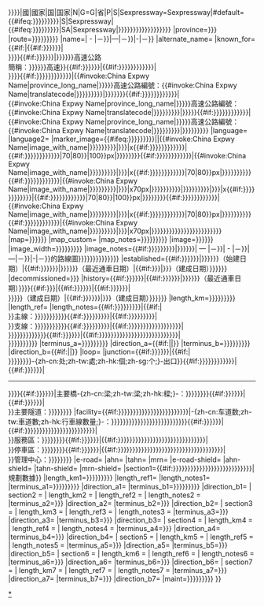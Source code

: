 <noinclude>{{Wraps infobox|Infobox road2}}{{esoteric}}</noinclude>{{Infobox road2
|country=PRC
|type={{{type|{{#switch:{{{级别|{{{級別|{{{grade|}}}}}}}}}|國|國家|国|国家|N|G=G|省|P|S|Sexpressway=Sexpressway|#default={{#ifeq:{{str letter/trim|{{{route|{{{code|{{{編號|{{{编号|}}}}}}}}}}}}}}|S|Sexpressway|{{#ifeq:{{str letter/trim|{{{route|{{{code|{{{編號|{{{编号|}}}}}}}}}}}}}}|SA|Sexpressway|{{str letter/trim|{{{route|{{{code|{{{編號|{{{编号|}}}}}}}}}}}}}}}}}}}}}}}
|province={{{province|{{{省名|}}}}}}
|route={{digits|{{{route|{{{code|{{{編號|{{{编号|}}}}}}}}}}}}}}
|name={{str replace|{{str replace|{{str replace|{{str replace|{{{name|{{{名稱|{{{名称|}}}}}}}}}| — |－}}| - |－}}|—|－}}|-|－}}
|alternate_name={{{alternate_name|}}}
|known_for={{#if:{{{alternate_name|}}}|{{#if:{{{short_name|{{{路線簡稱|{{{路线简称|}}}}}}}}}|<br>}}}}{{#if:{{{short_name|{{{路線簡稱|{{{路线简称|}}}}}}}}}|{{{short_name|{{{路線簡稱|{{{路线简称|}}}}}}}}}高速公路<br>簡稱：{{{short_name|{{{路線簡稱|{{{路线简称|}}}}}}}}}高速}}{{#if:{{{alternate_name|}}}{{{short_name|{{{路線簡稱|{{{路线简称|}}}}}}}}}|{{#if:{{{route|{{{code|{{{編號|{{{编号|}}}}}}}}}}}}{{{province|{{{省名|}}}}}}|<br>}}}}{{#if:{{{route|{{{code|{{{編號|{{{编号|}}}}}}}}}}}}{{{province|{{{省名|}}}}}}|{{#invoke:China Expwy Name|province_long_name|{{{province|{{{省名|China}}}}}}}}高速公路編號：{{#invoke:China Expwy Name|translatecode|{{{route|{{{code|{{{編號|{{{编号|}}}}}}}}}}}}|{{{province|{{{省名|China}}}}}}}}}}{{#if:{{{route2|{{{code2|{{{編號2|{{{编号2|}}}}}}}}}}}}{{{province2|{{{省名2|}}}}}}|<br>{{#invoke:China Expwy Name|province_long_name|{{{province2|{{{省名2|China}}}}}}}}高速公路編號：{{#invoke:China Expwy Name|translatecode|{{{route2|{{{code2|{{{編號2|{{{编号2|}}}}}}}}}}}}|{{{province2|{{{省名2|China}}}}}}}}{{#if:{{{route3|{{{code3|{{{編號3|{{{编号3|}}}}}}}}}}}}{{{province3|{{{省名3|}}}}}}|<br>{{#invoke:China Expwy Name|province_long_name|{{{province3|{{{省名3|China}}}}}}}}高速公路編號：{{#invoke:China Expwy Name|translatecode|{{{route3|{{{code3|{{{編號3|{{{编号3|}}}}}}}}}}}}|{{{province3|{{{省名3|China}}}}}}}}}}}}
|language={{{language|}}}
|language2={{{language2|}}}
|marker_image={{#ifeq:{{{marker_image|{{{自訂頭部|{{{自定头部|{{{header|}}}}}}}}}}}}||{{#invoke:China Expwy Name|image_with_name|{{{route|{{{code|{{{編號|{{{编号|}}}}}}}}}}}}|{{{province|{{{省名|China}}}}}}|x{{#if:{{{route2|{{{code2|{{{編號2|{{{编号2|}}}}}}}}}}}}{{{province2|{{{省名2|}}}}}}|{{#if:{{{route3|{{{code3|{{{編號3|{{{编号3|}}}}}}}}}}}}{{{province3|{{{省名3|}}}}}}|70|80}}|100}}px|{{{语言|{{{lang|{{{language|}}}}}}}}}}}{{#if:{{{route2|{{{code2|{{{編號2|{{{编号2|}}}}}}}}}}}}{{{province2|{{{省名2|}}}}}}|{{#invoke:China Expwy Name|image_with_name|{{{route2|{{{code2|{{{編號2|{{{编号2|}}}}}}}}}}}}|{{{province2|{{{省名2|China}}}}}}|x{{#if:{{{route3|{{{code3|{{{編號3|{{{编号3|}}}}}}}}}}}}{{{province3|{{{省名3|}}}}}}|70|80}}px|{{{语言2|{{{lang2|{{{language2|}}}}}}}}}}}}}{{#if:{{{route3|{{{code3|{{{編號3|{{{编号3|}}}}}}}}}}}}{{{province3|{{{省名3|}}}}}}|{{#invoke:China Expwy Name|image_with_name|{{{route3|{{{code3|{{{編號3|{{{编号3|}}}}}}}}}}}}|{{{province3|{{{省名3|China}}}}}}|x70px|{{{语言3|{{{lang3|{{{language3|}}}}}}}}}}}}}|{{{marker_image|{{{自訂頭部|{{{自定头部|{{{header|{{#invoke:China Expwy Name|image_with_name|{{{route|{{{code|{{{編號|{{{编号|}}}}}}}}}}}}|{{{province|{{{省名|China}}}}}}|x{{#if:{{{route2|{{{code2|{{{編號2|{{{编号2|}}}}}}}}}}}}{{{province2|{{{省名2|}}}}}}|{{#if:{{{route3|{{{code3|{{{編號3|{{{编号3|}}}}}}}}}}}}{{{province3|{{{省名3|}}}}}}|70|80}}|100}}px|{{{语言|{{{lang|{{{language|}}}}}}}}}}}{{#if:{{{route2|{{{code2|{{{編號2|{{{编号2|}}}}}}}}}}}}{{{province2|{{{省名2|}}}}}}|{{#invoke:China Expwy Name|image_with_name|{{{route2|{{{code2|{{{編號2|{{{编号2|}}}}}}}}}}}}|{{{province2|{{{省名2|China}}}}}}|x{{#if:{{{route3|{{{code3|{{{編號3|{{{编号3|}}}}}}}}}}}}{{{province3|{{{省名3|}}}}}}|70|80}}px|{{{语言2|{{{lang2|{{{language2|}}}}}}}}}}}}}{{#if:{{{route3|{{{code3|{{{編號3|{{{编号3|}}}}}}}}}}}}{{{province3|{{{省名3|}}}}}}|{{#invoke:China Expwy Name|image_with_name|{{{route3|{{{code3|{{{編號3|{{{编号3|}}}}}}}}}}}}|{{{province3|{{{省名3|China}}}}}}|x70px|{{{语言3|{{{lang3|{{{language3|}}}}}}}}}}}}}}}}}}}}}}}}}}}
|map={{{地圖|{{{地图|{{{map|}}}}}}}}}
|map_custom={{{map_custom|}}}
|map_notes={{{map_notes|{{{map_caption|{{{地图标题|{{{地圖標題|}}}}}}}}}}}}
|image={{{image|{{{照片|{{{photo|}}}}}}}}}
|image_width={{{image_width|{{{photo_width|{{{照片宽度|{{{照片寬度|250px}}}}}}}}}}}}
|image_notes={{#if:{{{photo_caption|{{{照片标题|{{{照片標題|{{{image_notes|}}}}}}}}}}}}|{{{photo_caption|{{{照片标题|{{{照片標題|{{{image_notes|{{str replace|{{str replace|{{str replace|{{str replace|{{{name|{{{名稱|{{{名称|}}}}}}}}}| — |－}}| - |－}}|—|－}}|-|－}}的路線圖}}}}}}}}}}}}}}
|established={{#if:{{{date_const|{{{始建日期|{{{established|}}}}}}}}}|{{{date_const|{{{始建日期|{{{established|}}}}}}}}}（始建日期）|{{#if:{{{date_use|{{{最近通車日期|{{{最近通车日期|}}}}}}}}}|{{{date_use|{{{最近通車日期|{{{最近通车日期|}}}}}}}}}（最近通車日期）|{{#if:{{{date_finish|{{{建成日期|}}}}}}|{{{date_finish|{{{建成日期|}}}}}}（建成日期）}}}}}}
|decommissioned={{{decommissioned|{{{deleted|}}}}}}
|history={{#if:{{{date_use|{{{最近通車日期|{{{最近通车日期|}}}}}}}}}|{{#if:{{{date_const|{{{始建日期|{{{established|}}}}}}}}}|{{{date_use|{{{最近通車日期|{{{最近通车日期|}}}}}}}}}（最近通車日期）}}}}{{#if:{{{date_finish|{{{建成日期|}}}}}}|{{#if:{{{date_const|{{{始建日期|{{{established|}}}}}}}}}|{{#if:{{{date_use|{{{最近通車日期|{{{最近通车日期|}}}}}}}}}|<br>}}{{{date_finish|{{{建成日期|}}}}}}（建成日期）|{{#if:{{{date_use|{{{最近通車日期|{{{最近通车日期|}}}}}}}}}|{{{date_finish|{{{建成日期|}}}}}}（建成日期）}}}}}}
|length_km={{{len|{{{已通車里程|{{{已通车里程|{{{length_km|}}}}}}}}}}}}
|length_ref={{{length_ref|}}}
|length_notes={{{length_notes|}}}{{#if:{{{branch_of|{{{主线|{{{主線|{{{主綫|}}}}}}}}}}}}|{{#if:{{{length_notes|}}}|<br>}}主線：{{{branch_of|{{{主线|{{{主線|{{{主綫|}}}}}}}}}}}}}}{{#if:{{{branches|{{{支线|{{{支線|{{{支綫|}}}}}}}}}}}}|{{#if:{{{branch_of|{{{主线|{{{主線|{{{主綫|}}}}}}}}}}}}{{{length_notes|}}}|<br>}}支線：{{{branches|{{{支线|{{{支線|{{{支綫|}}}}}}}}}}}}}}{{#if:{{{parallel|{{{并行线|{{{並行線|{{{並行綫|}}}}}}}}}}}}|{{#if:{{{branches|{{{支线|{{{支線|{{{支綫|}}}}}}}}}}}}{{{branch_of|{{{主线|{{{主線|{{{主綫|}}}}}}}}}}}}{{{length_notes|}}}|<br>}}{{{parallel|{{{并行线|{{{並行線|{{{並行綫|}}}}}}}}}}}}}}{{#if:{{{concurrency|{{{共用编号|{{{共用編號|}}}}}}}}}|{{#if:{{{parallel|{{{并行线|{{{並行線|{{{並行綫|}}}}}}}}}}}}{{{branches|{{{支线|{{{支線|{{{支綫|}}}}}}}}}}}}{{{branch_of|{{{主线|{{{主線|{{{主綫|}}}}}}}}}}}}{{{length_notes|}}}|<br>}}{{{concurrency|{{{共用编号|{{{共用編號|}}}}}}}}}}}
|terminus_a={{{start|{{{起点|{{{起點|{{{terminus_a|}}}}}}}}}}}}
|direction_a={{#if:{{{loop|}}}||{{{direction_a|起點}}}}}
|terminus_b={{{end|{{{终点|{{{終點|{{{terminus_b|}}}}}}}}}}}}
|direction_b={{#if:{{{loop|}}}||{{{direction_b|終點}}}}}
|loop={{{loop|}}}
|junction={{{junction|}}}{{#if:{{{exits|{{{出口處數|{{{出口处数|}}}}}}}}}|{{#if:{{{junction|}}}|<br>}}{{{exits|{{{出口處數|{{{出口处数|}}}}}}}}}-{zh-cn:处;zh-tw:處;zh-hk:個;zh-sg:个;}-出口}}{{#if:{{{m_bridges|{{{主要桥梁|{{{主要橋樑|}}}}}}}}}{{{m_tunnels|{{{主要隧道|{{{主要隧道|}}}}}}}}}|{{#if:{{{junction|}}}{{{exits|{{{出口處數|{{{出口处数|}}}}}}}}}|<hr>}}}}{{#if:{{{m_bridges|{{{主要桥梁|{{{主要橋樑|}}}}}}}}}|主要橋-{zh-cn:梁;zh-tw:梁;zh-hk:樑;}-：{{{m_bridges|{{{主要桥梁|{{{主要橋樑|}}}}}}}}}}}{{#if:{{{m_tunnels|{{{主要隧道|{{{主要隧道|}}}}}}}}}|{{#if:{{{m_bridges|{{{主要桥梁|{{{主要橋樑|}}}}}}}}}|<br>}}主要隧道：{{{m_tunnels|{{{主要隧道|{{{主要隧道|}}}}}}}}}}}
|facility={{#if:{{{lanes|{{{車道數|{{{车道数|{{{traffic_lanes|{{{行車綫數目|{{{行車綫數量|{{{行車線數目|{{{行車線數量|{{{行车线数量|}}}}}}}}}}}}}}}}}}}}}}}}}}}|-{zh-cn:车道数;zh-tw:車道數;zh-hk:行車線數量;}-：{{{lanes|{{{車道數|{{{车道数|{{{traffic_lanes|{{{行車綫數目|{{{行車綫數量|{{{行車線數目|{{{行車線數量|{{{行车线数量|}}}}}}}}}}}}}}}}}}}}}}}}}}}}}{{#if:{{{s_areas|{{{服务区数|{{{服務區數|}}}}}}}}}|{{#if:{{{lanes|{{{車道數|{{{车道数|{{{traffic_lanes|{{{行車綫數目|{{{行車綫數量|{{{行車線數目|{{{行車線數量|{{{行车线数量|}}}}}}}}}}}}}}}}}}}}}}}}}}}|<br>}}服務區：{{{s_areas|{{{服务区数|{{{服務區數|}}}}}}}}}}}{{#if:{{{r_areas|{{{停车区数|{{{停車區數|}}}}}}}}}|{{#if:{{{lanes|{{{車道數|{{{车道数|{{{traffic_lanes|{{{行車綫數目|{{{行車綫數量|{{{行車線數目|{{{行車線數量|{{{行车线数量|}}}}}}}}}}}}}}}}}}}}}}}}}}}{{{s_areas|{{{服务区数|{{{服務區數|}}}}}}}}}|<br>}}停車區：{{{r_areas|{{{停车区数|{{{停車區數|}}}}}}}}}}}{{#if:{{{m_centers|{{{管理中心数|{{{管理中心數|}}}}}}}}}|{{#if:{{{lanes|{{{車道數|{{{车道数|{{{traffic_lanes|{{{行車綫數目|{{{行車綫數量|{{{行車線數目|{{{行車線數量|{{{行车线数量|}}}}}}}}}}}}}}}}}}}}}}}}}}}{{{s_areas|{{{服务区数|{{{服務區數|}}}}}}}}}{{{r_areas|{{{停车区数|{{{停車區數|}}}}}}}}}|<br>}}管理中心：{{{m_centers|{{{管理中心数|{{{管理中心數|}}}}}}}}}}}
|e-road={{{e-road|}}}	
|ahn={{{ahn|}}}	
|tahn={{{tahn|}}}	
|mrn={{{mrn|}}}	
|e-road-shield={{{e-road-shield|}}}	
|ahn-shield={{{ahn-shield|}}}	
|tahn-shield={{{tahn-shield|}}}	
|mrn-shield={{{mrn-shield|}}}
|section1={{#if:{{{p_len|{{{規劃總里程|{{{规划总里程|{{{length_km1|}}}}}}}}}}}}{{{terminus_a1|{{{p_start|{{{规划起点|{{{規劃起點|}}}}}}}}}}}}{{{terminus_b1|{{{p_end|{{{规划终点|{{{規劃終點|}}}}}}}}}}}}|規劃數據}}
|length_km1={{{p_len|{{{規劃總里程|{{{规划总里程|{{{length_km1|}}}}}}}}}}}}
|length_ref1={{{length_ref1|}}}
|length_notes1={{{length_notes1|}}}
|terminus_a1={{{terminus_a1|{{{p_start|{{{规划起点|{{{規劃起點|}}}}}}}}}}}}
|direction_a1={{{direction_a1|規劃起點}}}
|terminus_b1={{{terminus_b1|{{{p_end|{{{规划终点|{{{規劃終點|}}}}}}}}}}}}
|direction_b1={{{direction_b1|規劃終點}}}
| section2 = {{{section2|}}}
| length_km2 = {{{length_km2|}}}
| length_ref2 = {{{length_ref2|}}}
| length_notes2 = {{{length_notes2|}}}
|terminus_a2={{{terminus_a2|{{{end_a2|}}}}}}
|direction_a2={{{direction_a2|起點}}}
|terminus_b2={{{terminus_b2|{{{end_b2|}}}}}}
|direction_b2={{{direction_b2|終點}}}
| section3 = {{{section3|}}}
| length_km3 = {{{length_km3|}}}
| length_ref3 = {{{length_ref3|}}}
| length_notes3 = {{{length_notes3|}}}
|terminus_a3={{{terminus_a3|{{{end_a3|}}}}}}
|direction_a3={{{direction_a3|起點}}}
|terminus_b3={{{terminus_b3|{{{end_b3|}}}}}}
|direction_b3={{{direction_b3|終點}}}
| section4 = {{{section4|}}}
| length_km4 = {{{length_km4|}}}
| length_ref4 = {{{length_ref4|}}}
| length_notes4 = {{{length_notes4|}}}
|terminus_a4={{{terminus_a4|{{{end_a4|}}}}}}
|direction_a4={{{direction_a4|起點}}}
|terminus_b4={{{terminus_b4|{{{end_b4|}}}}}}
|direction_b4={{{direction_b4|終點}}}
| section5 = {{{section5|}}}
| length_km5 = {{{length_km5|}}}
| length_ref5 = {{{length_ref5|}}}
| length_notes5 = {{{length_notes5|}}}
|terminus_a5={{{terminus_a5|{{{end_a5|}}}}}}
|direction_a5={{{direction_a5|起點}}}
|terminus_b5={{{terminus_b5|{{{end_b5|}}}}}}
|direction_b5={{{direction_b5|終點}}}
| section6 = {{{section6|}}}
| length_km6 = {{{length_km6|}}}
| length_ref6 = {{{length_ref6|}}}
| length_notes6 = {{{length_notes6|}}}
|terminus_a6={{{terminus_a6|{{{end_a6|}}}}}}
|direction_a6={{{direction_a6|起點}}}
|terminus_b6={{{terminus_b6|{{{end_b6|}}}}}}
|direction_b6={{{direction_b6|終點}}}
| section7 = {{{section7|}}}
| length_km7 = {{{length_km7|}}}
| length_ref7 = {{{length_ref7|}}}
| length_notes7 = {{{length_notes7|}}}
|terminus_a7={{{terminus_a7|{{{end_a7|}}}}}}
|direction_a7={{{direction_a7|起點}}}
|terminus_b7={{{terminus_b7|{{{end_b7|}}}}}}
|direction_b7={{{direction_b7|終點}}}
|maint={{{operator|{{{运营方|{{{運營方|{{{maint|}}}}}}}}}}}}
}}<noinclude>{{Documentation}}[[Category:中国高速公路模板|*]]</noinclude>